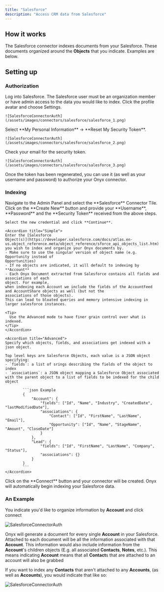 ```yaml
---
title: "Salesforce"
description: "Access CRM data from Salesforce"
---
```


## How it works

The Salesforce connector indexes documents from your Salesforce.
These documents organized around the **Objects** that you indicate. Examples are below.

## Setting up

### Authorization

<Steps>
  <Step title="Log in to Salesforce">
    Log into Salesforce.
    The Salesforce user must be an organization member or have admin access to the data you would like to index.
  </Step>

  <Step title="Open Settings">
    Click the profile avatar and choose Settings.

    ![SalesforceConnectorAuth](/assets/images/connectors/salesforce/salesforce_1.png)
  </Step>

  <Step title="Reset security token">
    Select **My Personal Information** → **Reset My Security Token**.

    ![SalesforceConnectorAuth](/assets/images/connectors/salesforce/salesforce_2.png)
  </Step>

  <Step title="Check email for token">
    Check your email for the security token.

    ![SalesforceConnectorAuth](/assets/images/connectors/salesforce/salesforce_3.png)
  </Step>

  <Step title="Use credentials in Onyx">
    Once the token has been regenerated, you can use it (as well as your username and password)
    to authorize your Onyx connector.
  </Step>
</Steps>

### Indexing

<Steps>
  <Step title="Create a new Salesforce Connector">
    Navigate to the Admin Panel and select the **Salesforce** Connector Tile.
  </Step>

  <Step title="Create a new credential">
    Click on the **Create New** button and provide your **Username**,
    **Password** and the **Security Token** received from the above steps.

    Select the new credential and click **Continue**.
  </Step>

  <Step title="Define the Salesforce Object(s) you wish to index">

    <Accordion title="Simple">
    Enter the [Salesforce
    Object(s)](https://developer.salesforce.com/docs/atlas.en-us.object_reference.meta/object_reference/sforce_api_objects_list.htm)
    you wish to index and organize your Onyx documents by.
    - Make sure to use the singular version of object name (e.g. Opportunity instead of
    Opportunities)
    - If no objects are indicated, it will default to indexing by **Account**
    - Each Onyx Document extracted from Salesforce contains all fields and associations of each
    object. For example,
    when indexing each Account we include the fields of the AccountFeed and AccountShare objects as well (but not the
    associations of those objects).
    This can lead to bloated queries and memory intensive indexing in larger salesforce instances.

    <Tip>
      Use the Advanced mode to have finer grain control over what is indexed.
    </Tip>
    </Accordion>

    <Accordion title="Advanced">
    Specify which objects, fields, and associations get indexed with a json object.

    Top level keys are Salesforce Objects, each value is a JSON object specifying:
    - `fields`: a list of srings describing the fields of the object to index
    - `associations`: a JSON object mapping a Salesforce Object associated with the parent object to a list of fields to be indexed for the child object

            ```json Example
            {
                "Account": {
                    "fields": ["Id", "Name", "Industry", "CreatedDate", "lastModifiedDate"],
                    "associations": {
                        "Contact": ["Id", "FirstName", "LastName", "Email"],
                        "Opportunity": ["Id", "Name", "StageName", "Amount", "CloseDate"]
                    }
                },
                "Lead": {
                    "fields": ["Id", "FirstName", "LastName", "Company", "Status"],
                    "associations": {}
                }
            }
            ```
    </Accordion>
  </Step>

  <Step title="Click on the **Connect** button.">
    Click on the **Connect** button and your connector will be created.
    Onyx will automatically begin indexing your Salesforce data.
  </Step>
</Steps>

### An Example

You indicate you'd like to organize information by **Account** and click connect

![SalesforceConnectorAuth](/assets/images/connectors/salesforce/salesforce_4.png)

Onyx will generate a document for every single **Account** in your Salesforce.
Attached to each document will be all the information associated with that **Account**.
This information would also include information from the **Account**'s children objects (E.g.
all associated **Contacts**, **Notes**, etc.).
This means indicating **Account** means that all **Contact**s that are attached to an account will also be grabbed

If you want to index any **Contacts** that aren't attached to any **Accounts**, (as well as **Accounts**),
you would indicate that like so:

![SalesforceConnectorAuth](/assets/images/connectors/salesforce/salesforce_5.png)
